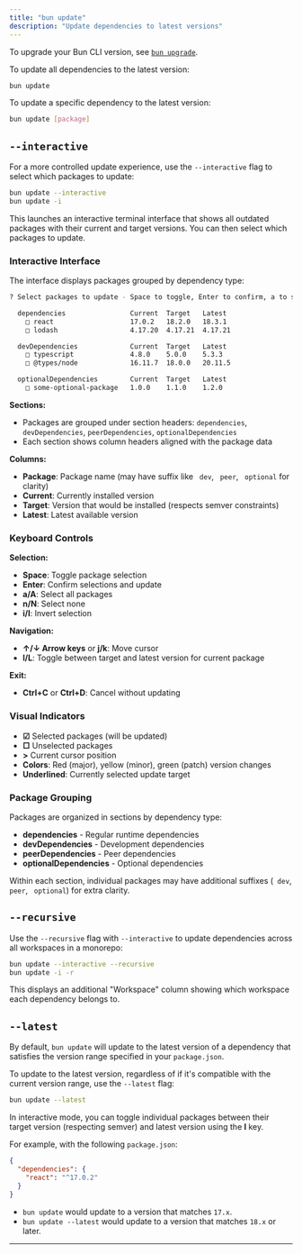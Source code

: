 ---
title: "bun update"
description: "Update dependencies to latest versions"
---


<Note>To upgrade your Bun CLI version, see [`bun upgrade`](/installation#upgrading).</Note>

To update all dependencies to the latest version:

```sh terminal icon="terminal"
bun update
```

To update a specific dependency to the latest version:

```sh terminal icon="terminal"
bun update [package]
```

## `--interactive`

For a more controlled update experience, use the `--interactive` flag to select which packages to update:

```sh terminal icon="terminal"
bun update --interactive
bun update -i
```

This launches an interactive terminal interface that shows all outdated packages with their current and target versions. You can then select which packages to update.

### Interactive Interface

The interface displays packages grouped by dependency type:

```sh terminal icon="terminal"
? Select packages to update - Space to toggle, Enter to confirm, a to select all, n to select none, i to invert, l to toggle latest

  dependencies                Current  Target   Latest
    □ react                   17.0.2   18.2.0   18.3.1
    □ lodash                  4.17.20  4.17.21  4.17.21

  devDependencies             Current  Target   Latest
    □ typescript              4.8.0    5.0.0    5.3.3
    □ @types/node             16.11.7  18.0.0   20.11.5

  optionalDependencies        Current  Target   Latest
    □ some-optional-package   1.0.0    1.1.0    1.2.0
```

**Sections:**

- Packages are grouped under section headers: `dependencies`, `devDependencies`, `peerDependencies`, `optionalDependencies`
- Each section shows column headers aligned with the package data

**Columns:**

- **Package**: Package name (may have suffix like ` dev`, ` peer`, ` optional` for clarity)
- **Current**: Currently installed version
- **Target**: Version that would be installed (respects semver constraints)
- **Latest**: Latest available version

### Keyboard Controls

**Selection:**

- **Space**: Toggle package selection
- **Enter**: Confirm selections and update
- **a/A**: Select all packages
- **n/N**: Select none
- **i/I**: Invert selection

**Navigation:**

- **↑/↓ Arrow keys** or **j/k**: Move cursor
- **l/L**: Toggle between target and latest version for current package

**Exit:**

- **Ctrl+C** or **Ctrl+D**: Cancel without updating

### Visual Indicators

- **☑** Selected packages (will be updated)
- **□** Unselected packages
- **>** Current cursor position
- **Colors**: Red (major), yellow (minor), green (patch) version changes
- **Underlined**: Currently selected update target

### Package Grouping

Packages are organized in sections by dependency type:

- **dependencies** - Regular runtime dependencies
- **devDependencies** - Development dependencies
- **peerDependencies** - Peer dependencies
- **optionalDependencies** - Optional dependencies

Within each section, individual packages may have additional suffixes (` dev`, ` peer`, ` optional`) for extra clarity.

## `--recursive`

Use the `--recursive` flag with `--interactive` to update dependencies across all workspaces in a monorepo:

```sh terminal icon="terminal"
bun update --interactive --recursive
bun update -i -r
```

This displays an additional "Workspace" column showing which workspace each dependency belongs to.

## `--latest`

By default, `bun update` will update to the latest version of a dependency that satisfies the version range specified in your `package.json`.

To update to the latest version, regardless of if it's compatible with the current version range, use the `--latest` flag:

```sh terminal icon="terminal"
bun update --latest
```

In interactive mode, you can toggle individual packages between their target version (respecting semver) and latest version using the **l** key.

For example, with the following `package.json`:

```json package.json icon="file-json"
{
  "dependencies": {
    "react": "^17.0.2"
  }
}
```

- `bun update` would update to a version that matches `17.x`.
- `bun update --latest` would update to a version that matches `18.x` or later.

---

<Update />
